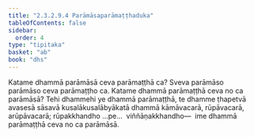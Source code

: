 ```yaml
---
title: "2.3.2.9.4 Parāmāsaparāmaṭṭhaduka"
tableOfContents: false
sidebar:
  order: 4
type: "tipitaka"
basket: "ab"
book: "dhs"
---
```



<DynamicBreadcrumb />

<Division number="1187" book="dhs">

<Paragraph number="1883" book="dhs">
Katame dhammā parāmāsā ceva parāmaṭṭhā ca? Sveva parāmāso parāmāso ceva parāmaṭṭho ca.
</Paragraph>

</Division>
<Division number="1188" book="dhs">

<Paragraph number="1884" book="dhs">
Katame dhammā parāmaṭṭhā ceva no ca parāmāsā? Tehi dhammehi ye dhammā parāmaṭṭhā, te dhamme ṭhapetvā avasesā sāsavā kusalākusalābyākatā dhammā kāmāvacarā, rūpāvacarā, arūpāvacarā; rūpakkhandho …pe…  viññāṇakkhandho—  ime dhammā parāmaṭṭhā ceva no ca parāmāsā.
</Paragraph>
</Division>